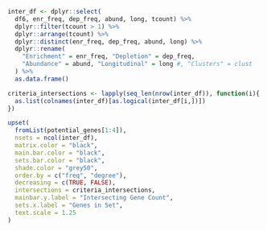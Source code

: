 ```r
inter_df <- dplyr::select(
  df6, enr_freq, dep_freq, abund, long, tcount) %>%
  dplyr::filter(tcount > 1) %>%
  dplyr::arrange(tcount) %>%
  dplyr::distinct(enr_freq, dep_freq, abund, long) %>%
  dplyr::rename(
    "Enrichment" = enr_freq, "Depletion" = dep_freq, 
    "Abundance" = abund, "Longitudinal" = long #, "Clusters" = clust
  ) %>%
  as.data.frame()

criteria_intersections <- lapply(seq_len(nrow(inter_df)), function(i){
  as.list(colnames(inter_df)[as.logical(inter_df[i,])])
})

upset(
  fromList(potential_genes[1:4]),
  nsets = ncol(inter_df),
  matrix.color = "black", 
  main.bar.color = "black", 
  sets.bar.color = "black", 
  shade.color = "grey50", 
  order.by = c("freq", "degree"), 
  decreasing = c(TRUE, FALSE), 
  intersections = criteria_intersections,
  mainbar.y.label = "Intersecting Gene Count",
  sets.x.label = "Genes in Set",
  text.scale = 1.25
)
```
